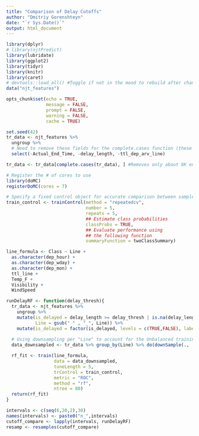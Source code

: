 ```yaml
---
title: "Comparison of Delay Cutoffs"
author: "Dmitriy Gorenshteyn"
date: "`r Sys.Date()`"
output: html_document
---
```


```r
library(dplyr)
# library(njtPredict)
library(lubridate)
library(ggplot2)
library(tidyr)
library(knitr)
library(caret)
# devtools::load_all() #Toggle if not in the mood to rebuild after change
data("njt_features")

opts_chunk$set(echo = TRUE,
               message = FALSE,
               prompt = FALSE,
               warning = FALSE,
               cache = TRUE)
```


```r
set.seed(42)
tr_data <- njt_features %>% 
  ungroup %>% 
  # Need to remove these fields for the complete.cases function (these aren't used as features) 
  select(-Actual_End_Time, -delay_length, -ttl_dep_arv_line)

tr_data <- tr_data[complete.cases(tr_data), ] #Removes only about 8K entries

# Register the # of cores to use
library(doMC)
registerDoMC(cores = 7)

# Specify a fixed control object for accurate comparison between samples
train_control <- trainControl(method = "repeatedcv",
                              number = 5,
                              repeats = 5,
                              ## Estimate class probabilities
                              classProbs = TRUE,
                              ## Evaluate performance using 
                              ## the following function
                              summaryFunction = twoClassSummary)

line_formula <- Class ~ Line +
  as.character(dep_hour) + 
  as.character(dep_wday) +
  as.character(dep_mon) + 
  ttl_line +
  Temp_F + 
  Visibility + 
  WindSpeed


```

```r
runDelayRF <- function(delay_thresh){
  tr_data <- njt_features %>% 
    ungroup %>% 
    mutate(is_delayed = delay_length >= delay_thresh | is.na(delay_length),
           Line = gsub(" " , "_", Line)) %>%
    mutate(is_delayed = factor(is_delayed, levels = c(TRUE,FALSE), labels = c("Yes","No")))
  
  # Using downsampling per "Line" to account for the Unbalanced training data
  data_downsampled <- tr_data %>% group_by(Line) %>% do(downSample(., .$is_delayed))

  rf_fit <- train(line_formula,
                  data = data_downsampled,
                  tuneLength = 5,
                  trControl = train_control,
                  metric = "ROC", 
                  method = "rf",
                  ntree = 80)
  return(rf_fit)
}

intervals <- c(seq(6,20,2),30)
names(intervals) <- paste0("n_",intervals)
cutoff_compare <- lapply(intervals, runDelayRF)
resamp <- resamples(cutoff_compare)
```
